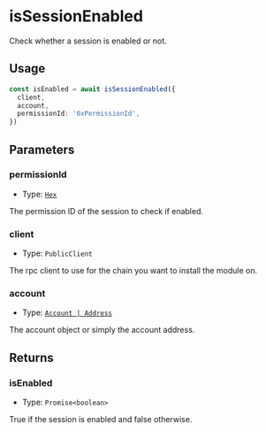# isSessionEnabled

Check whether a session is enabled or not.

## Usage

```typescript copy
const isEnabled = await isSessionEnabled({
  client,
  account,
  permissionId: '0xPermissionId',
})
```

## Parameters

### permissionId

- Type: [`Hex`](https://viem.sh/docs/glossary/types#hex)

The permission ID of the session to check if enabled.

### client

- Type: `PublicClient`

The rpc client to use for the chain you want to install the module on.

### account

- Type: [`Account | Address`](/module-sdk/glossary/types.mdx#account)

The account object or simply the account address.

## Returns

### isEnabled

- Type: `Promise<boolean>`

True if the session is enabled and false otherwise.
